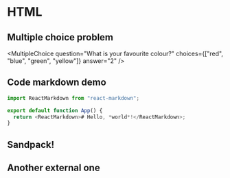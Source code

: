# HTML

## Multiple choice problem


<MultipleChoice
  question="What is your favourite colour?"
  choices={["red", "blue", "green", "yellow"]}
  answer="2"
/>

## Code markdown demo

```js filename="demo.js" copy
import ReactMarkdown from "react-markdown";

export default function App() {
  return <ReactMarkdown># Hello, *world*!</ReactMarkdown>;
}
```

## Sandpack!


<Sandbox template="react" files={files} />

## Another external one


<Slideshow file="/week1/slides" />


<MarkDone page="html" />

